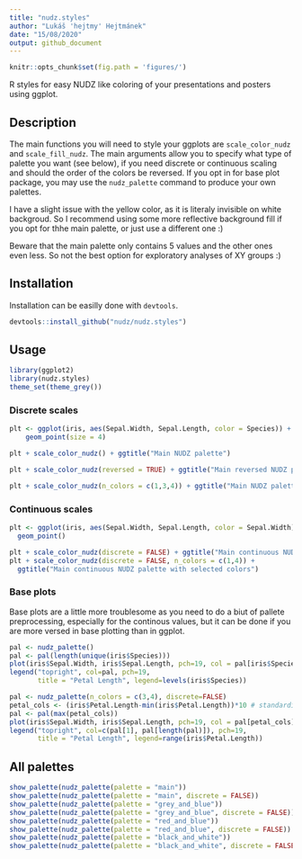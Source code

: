 ```yaml
---
title: "nudz.styles"
author: "Lukáš 'hejtmy' Hejtmánek"
date: "15/08/2020"
output: github_document
---
```

```r
knitr::opts_chunk$set(fig.path = 'figures/')
```

R styles for easy NUDZ like coloring of your presentations and posters using ggplot.

## Description

The main functions you will need to style your ggplots are `scale_color_nudz` and `scale_fill_nudz`. The main arguments allow you to specify what type of palette you want (see below), if you need discrete or continuous scaling and should the order of the colors be reversed. If you opt in for base plot package, you may use the `nudz_palette` command to produce your own palettes.

I have a slight issue with the yellow color, as it is literaly invisible on white backgroud. So I recommend using some more reflective background fill if you opt for thhe main palette, or just use a different one :)

Beware that the main palette only contains 5 values and the other ones even less. So not the best option for exploratory analyses of XY groups :)

## Installation
Installation can be easilly done with `devtools`.

```r
devtools::install_github("nudz/nudz.styles")
```

## Usage

```r
library(ggplot2)
library(nudz.styles)
theme_set(theme_grey())
```

### Discrete scales
```r
plt <- ggplot(iris, aes(Sepal.Width, Sepal.Length, color = Species)) +
    geom_point(size = 4)
```

```r
plt + scale_color_nudz() + ggtitle("Main NUDZ palette")
```

```r
plt + scale_color_nudz(reversed = TRUE) + ggtitle("Main reversed NUDZ palette")
```

```r
plt + scale_color_nudz(n_colors = c(1,3,4)) + ggtitle("Main NUDZ palette with selected colors")
```

### Continuous scales
```r
plt <- ggplot(iris, aes(Sepal.Width, Sepal.Length, color = Sepal.Width)) + 
  geom_point()
```

```r
plt + scale_color_nudz(discrete = FALSE) + ggtitle("Main continuous NUDZ palette")
plt + scale_color_nudz(discrete = FALSE, n_colors = c(1,4)) + 
  ggtitle("Main continuous NUDZ palette with selected colors")
```

### Base plots

Base plots are a little more troublesome as you need to do a biut of pallete preprocessing, especially for the continous values, but it can be done if you are more versed in base plotting than in ggplot.
```r
pal <- nudz_palette()
pal <- pal(length(unique(iris$Species)))
plot(iris$Sepal.Width, iris$Sepal.Length, pch=19, col = pal[iris$Species])
legend("topright", col=pal, pch=19, 
       title = "Petal Length", legend=levels(iris$Species))
```

```r
pal <- nudz_palette(n_colors = c(3,4), discrete=FALSE)
petal_cols <- (iris$Petal.Length-min(iris$Petal.Length))*10 # standardizing to whole numbers 
pal <- pal(max(petal_cols))
plot(iris$Sepal.Width, iris$Sepal.Length, pch=19, col = pal[petal_cols])
legend("topright", col=c(pal[1], pal[length(pal)]), pch=19, 
       title = "Petal Length", legend=range(iris$Petal.Length))

```

## All palettes

```r
show_palette(nudz_palette(palette = "main"))
show_palette(nudz_palette(palette = "main", discrete = FALSE))
show_palette(nudz_palette(palette = "grey_and_blue"))
show_palette(nudz_palette(palette = "grey_and_blue", discrete = FALSE))
show_palette(nudz_palette(palette = "red_and_blue"))
show_palette(nudz_palette(palette = "red_and_blue", discrete = FALSE))
show_palette(nudz_palette(palette = "black_and_white"))
show_palette(nudz_palette(palette = "black_and_white", discrete = FALSE))
```
